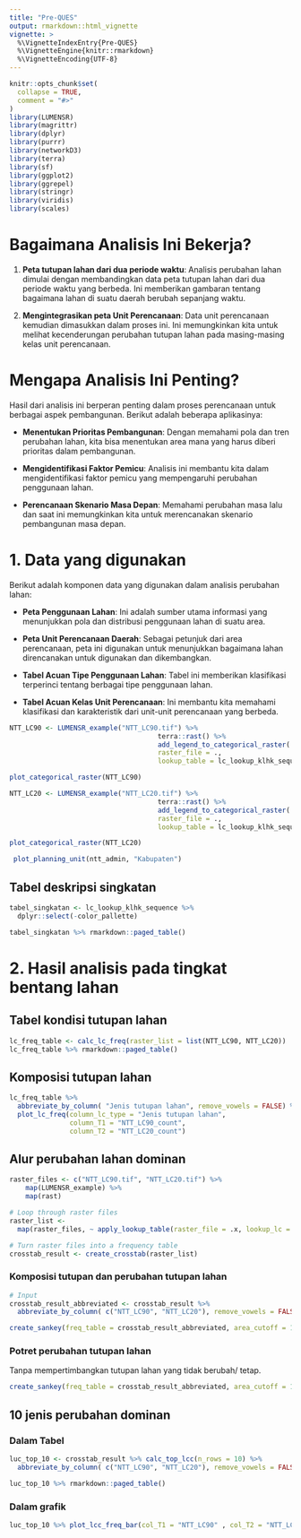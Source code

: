 ```yaml
---
title: "Pre-QUES"
output: rmarkdown::html_vignette
vignette: >
  %\VignetteIndexEntry{Pre-QUES}
  %\VignetteEngine{knitr::rmarkdown}
  %\VignetteEncoding{UTF-8}
---
```




```r
knitr::opts_chunk$set(
  collapse = TRUE,
  comment = "#>"
)
library(LUMENSR)
library(magrittr)
library(dplyr)
library(purrr)
library(networkD3)
library(terra)
library(sf)
library(ggplot2)
library(ggrepel)
library(stringr)
library(viridis)
library(scales)
```

# Bagaimana Analisis Ini Bekerja?

1.  **Peta tutupan lahan dari dua periode waktu**: Analisis perubahan lahan dimulai dengan membandingkan data peta tutupan lahan dari dua periode waktu yang berbeda. Ini memberikan gambaran tentang bagaimana lahan di suatu daerah berubah sepanjang waktu.

2.  **Mengintegrasikan peta Unit Perencanaan**: Data unit perencanaan kemudian dimasukkan dalam proses ini. Ini memungkinkan kita untuk melihat kecenderungan perubahan tutupan lahan pada masing-masing kelas unit perencanaan.

# **Mengapa Analisis Ini Penting?**

Hasil dari analisis ini berperan penting dalam proses perencanaan untuk berbagai aspek pembangunan. Berikut adalah beberapa aplikasinya:

-   **Menentukan Prioritas Pembangunan**: Dengan memahami pola dan tren perubahan lahan, kita bisa menentukan area mana yang harus diberi prioritas dalam pembangunan.

-   **Mengidentifikasi Faktor Pemicu**: Analisis ini membantu kita dalam mengidentifikasi faktor pemicu yang mempengaruhi perubahan penggunaan lahan.

-   **Perencanaan Skenario Masa Depan**: Memahami perubahan masa lalu dan saat ini memungkinkan kita untuk merencanakan skenario pembangunan masa depan.

# 1. Data yang digunakan

Berikut adalah komponen data yang digunakan dalam analisis perubahan lahan:

-   **Peta Penggunaan Lahan**: Ini adalah sumber utama informasi yang menunjukkan pola dan distribusi penggunaan lahan di suatu area.

-   **Peta Unit Perencanaan Daerah**: Sebagai petunjuk dari area perencanaan, peta ini digunakan untuk menunjukkan bagaimana lahan direncanakan untuk digunakan dan dikembangkan.

-   **Tabel Acuan Tipe Penggunaan Lahan**: Tabel ini memberikan klasifikasi terperinci tentang berbagai tipe penggunaan lahan.

-   **Tabel Acuan Kelas Unit Perencanaan**: Ini membantu kita memahami klasifikasi dan karakteristik dari unit-unit perencanaan yang berbeda.

```r
NTT_LC90 <- LUMENSR_example("NTT_LC90.tif") %>%
									 terra::rast() %>%
									 add_legend_to_categorical_raster(
									 raster_file = .,
									 lookup_table = lc_lookup_klhk_sequence)

plot_categorical_raster(NTT_LC90)
```

```r

NTT_LC20 <- LUMENSR_example("NTT_LC20.tif") %>%
									 terra::rast() %>%
									 add_legend_to_categorical_raster(
									 raster_file = .,
									 lookup_table = lc_lookup_klhk_sequence)

plot_categorical_raster(NTT_LC20)
```

```r
 plot_planning_unit(ntt_admin, "Kabupaten")
```

## Tabel deskripsi singkatan

```r
tabel_singkatan <- lc_lookup_klhk_sequence %>% 
  dplyr::select(-color_pallette)

tabel_singkatan %>% rmarkdown::paged_table()
```

# 2. Hasil analisis pada tingkat bentang lahan

## Tabel kondisi tutupan lahan

```r
lc_freq_table <- calc_lc_freq(raster_list = list(NTT_LC90, NTT_LC20))
lc_freq_table %>% rmarkdown::paged_table()
```

## Komposisi tutupan lahan

```r
lc_freq_table %>% 
  abbreviate_by_column( "Jenis tutupan lahan", remove_vowels = FALSE) %>% 
  plot_lc_freq(column_lc_type = "Jenis tutupan lahan", 
               column_T1 = "NTT_LC90_count", 
               column_T2 = "NTT_LC20_count")
```

## Alur perubahan lahan dominan

```r
raster_files <- c("NTT_LC90.tif", "NTT_LC20.tif") %>%
    map(LUMENSR_example) %>%
    map(rast)

# Loop through raster files
raster_list <- 
  map(raster_files, ~ apply_lookup_table(raster_file = .x, lookup_lc = lc_lookup_klhk_sequence))

# Turn raster files into a frequency table
crosstab_result <- create_crosstab(raster_list)
```

### Komposisi tutupan dan perubahan tutupan lahan

```r
# Input
crosstab_result_abbreviated <- crosstab_result %>% 
  abbreviate_by_column( c("NTT_LC90", "NTT_LC20"), remove_vowels = FALSE)

create_sankey(freq_table = crosstab_result_abbreviated, area_cutoff = 10000, change_only = FALSE)
```

### Potret perubahan tutupan lahan

Tanpa mempertimbangkan tutupan lahan yang tidak berubah/ tetap.

```r
create_sankey(freq_table = crosstab_result_abbreviated, area_cutoff = 10000, change_only = TRUE)
```

## 10 jenis perubahan dominan

### Dalam Tabel

```r
luc_top_10 <- crosstab_result %>% calc_top_lcc(n_rows = 10) %>%
  abbreviate_by_column( c("NTT_LC90", "NTT_LC20"), remove_vowels = FALSE)

luc_top_10 %>% rmarkdown::paged_table()
```

### Dalam grafik

```r
luc_top_10 %>% plot_lcc_freq_bar(col_T1 = "NTT_LC90" , col_T2 = "NTT_LC20",Freq = "Freq")

```

